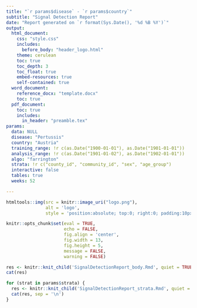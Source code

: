 ```yaml
---
title: "`r params$disease` - `r params$country`"
subtitle: "Signal Detection Report"
date: "Report generated on `r format(Sys.Date(), '%d %B %Y')`"
output: 
  html_document:
    css: "style.css"
    includes:
      before_body: "header_logo.html"
    theme: cerulean
    toc: true
    toc_depth: 3
    toc_float: true
    embed-resources: true
    self-contained: true
  word_document:
    reference_docx: "template.docx"
    toc: true
  pdf_document:
    toc: true
    includes:
      in_header: "preamble.tex"
params: 
  data: NULL
  disease: "Pertussis"
  country: "Austria"
  training_range: !r c(as.Date("1900-01-01"), as.Date("1901-01-01"))
  analysis_range: !r c(as.Date("1901-01-02"), as.Date("1902-01-01"))
  algo: "farrington"
  strata: !r c("county_id", "community_id", "sex", "age_group") 
  interactive: false
  tables: true
  weeks: 52

---
```


```r
htmltools::img(src = knitr::image_uri("logo.png"), 
               alt = 'logo', 
               style = 'position:absolute; top:0; right:0; padding:10px;')
```

```r
knitr::opts_chunk$set(eval = TRUE, 
                      echo = FALSE, 
                      fig.align = 'center',
                      fig.width = 13,
                      fig.height = 5,
                      message = FALSE, 
                      warning = FALSE)
```


```r
res <- knitr::knit_child('SignalDetectionReport_body.Rmd', quiet = TRUE)
cat(res)
```


```r

for (strat in params$strata) {
  res <- knitr::knit_child('SignalDetectionReport_strata.Rmd', quiet = TRUE)
  cat(res, sep = '\n')
}
```





